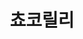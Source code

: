 ---
title: 쵸코릴리
description: 쵸코릴리 사이트
template: splash
hero:
    tagline: 쵸코릴리 위키
    image:
        file: https://chocolily.dev/sakura.webp
    actions:
        - text: 문서
          link: /chocolily
          icon: right-arrow
        # - text: Read the Starlight docs
        #   link: https://starlight.astro.build
        #   icon: external
        #   variant: minimal
---